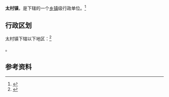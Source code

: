 {{中国乡级行政区|61/04/29/104/000}}

'''太村镇'''，是{{PRC admin/fullname|61/04/29/104/000|3}}下辖的一个[[乡镇|乡镇]]级行政单位。<ref>{{PRC admin/ref sgc|{{PRC admin/parent|61/04/29/104/000}}}}</ref>

== 行政区划 ==

太村镇下辖以下地区：<ref>{{PRC admin/ref sgc|61/04/29/104/000}}</ref>

{{PRC admin/children|61/04/29/104/000}}。

== 参考资料 ==

{{reflist}}

{{行政区划小作品}}
{{PRC admin/navcat|61/04/29/104/000}}